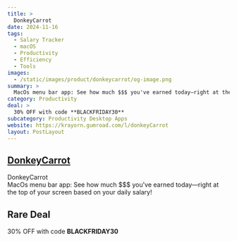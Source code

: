 ```yaml
---
title: >
  DonkeyCarrot
date: 2024-11-16
tags:
  - Salary Tracker
  - macOS
  - Productivity
  - Efficiency
  - Tools
images:
  - /static/images/product/donkeycarrot/og-image.png
summary: >
  MacOs menu bar app: See how much $$$ you've earned today—right at the top of your screen based on your daily salary!
category: Productivity
deal: >
  30% OFF with code **BLACKFRIDAY30**
subcategory: Productivity Desktop Apps
website: https://krayorn.gumroad.com/l/donkeyCarrot
layout: PostLayout
---
```


## [DonkeyCarrot](https://krayorn.gumroad.com/l/donkeyCarrot)

DonkeyCarrot <br/>
MacOs menu bar app: See how much $$$ you've earned today—right at the top of your screen based on your daily salary!

## Rare Deal

30% OFF with code **BLACKFRIDAY30**
